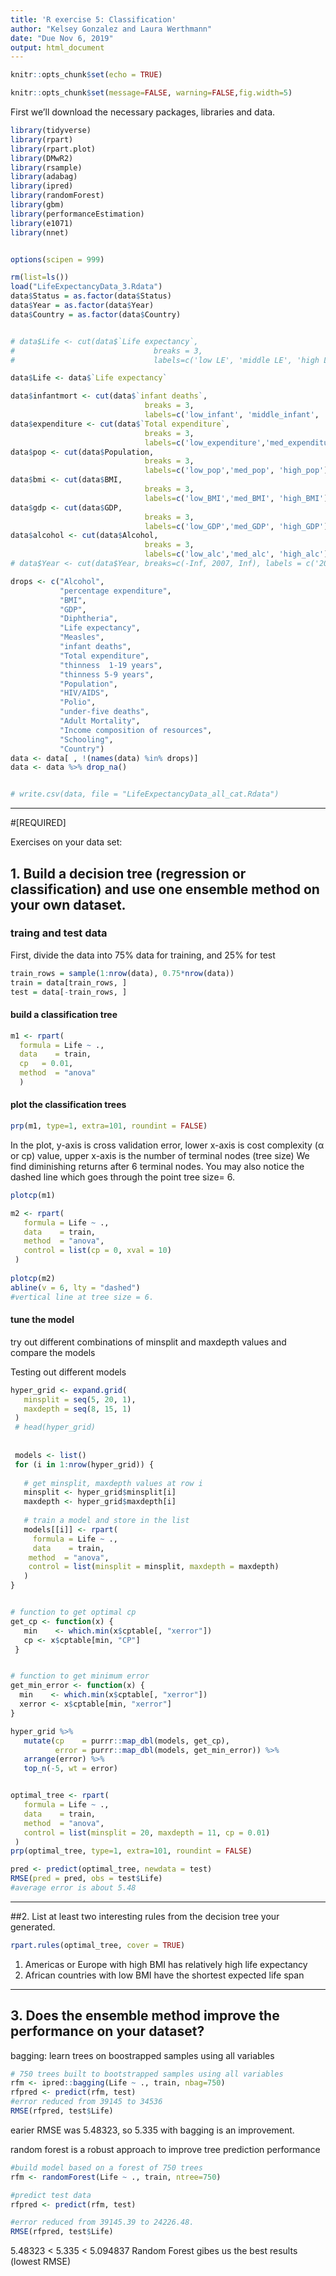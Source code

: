 ```yaml
---
title: 'R exercise 5: Classification'
author: "Kelsey Gonzalez and Laura Werthmann"
date: "Due Nov 6, 2019"
output: html_document
---
```


```r
knitr::opts_chunk$set(echo = TRUE)
```

```r
knitr::opts_chunk$set(message=FALSE, warning=FALSE,fig.width=5)
```

First we'll download the necessary packages, libraries and data.
```r
library(tidyverse)
library(rpart)
library(rpart.plot)
library(DMwR2)
library(rsample)
library(adabag)
library(ipred)
library(randomForest)
library(gbm)
library(performanceEstimation)
library(e1071)
library(nnet)


options(scipen = 999)
```


```r
rm(list=ls())
load("LifeExpectancyData_3.Rdata")
data$Status = as.factor(data$Status)
data$Year = as.factor(data$Year)
data$Country = as.factor(data$Country)


# data$Life <- cut(data$`Life expectancy`, 
#                               breaks = 3, 
#                               labels=c('low LE', 'middle LE', 'high LE'))

data$Life <- data$`Life expectancy`

data$infantmort <- cut(data$`infant deaths`, 
                              breaks = 3, 
                              labels=c('low_infant', 'middle_infant', 'high_infant'))
data$expenditure <- cut(data$`Total expenditure`, 
                              breaks = 3, 
                              labels=c('low_expenditure','med_expenditure', 'high_expenditure'))
data$pop <- cut(data$Population, 
                              breaks = 3, 
                              labels=c('low_pop','med_pop', 'high_pop'))
data$bmi <- cut(data$BMI, 
                              breaks = 3, 
                              labels=c('low_BMI','med_BMI', 'high_BMI'))  
data$gdp <- cut(data$GDP, 
                              breaks = 3, 
                              labels=c('low_GDP','med_GDP', 'high_GDP'))  
data$alcohol <- cut(data$Alcohol, 
                              breaks = 3, 
                              labels=c('low_alc','med_alc', 'high_alc'))  
# data$Year <- cut(data$Year, breaks=c(-Inf, 2007, Inf), labels = c('2000-2007', '2007-2015'))  

drops <- c("Alcohol",
           "percentage expenditure",
           "BMI",
           "GDP",
           "Diphtheria",
           "Life expectancy",
           "Measles",
           "infant deaths",
           "Total expenditure", 
           "thinness  1-19 years",  
           "thinness 5-9 years", 
           "Population", 
           "HIV/AIDS", 
           "Polio",
           "under-five deaths",
           "Adult Mortality",
           "Income composition of resources",
           "Schooling",
           "Country")
data <- data[ , !(names(data) %in% drops)]
data <- data %>% drop_na()


# write.csv(data, file = "LifeExpectancyData_all_cat.Rdata")
```
____
#[REQUIRED] 

Exercises on your data set:  

## 1.	Build a decision tree (regression or classification) and use one ensemble method on your own dataset.

### traing and test data
First, divide the data into 75% data for training, and 25% for test
```r
train_rows = sample(1:nrow(data), 0.75*nrow(data))
train = data[train_rows, ]
test = data[-train_rows, ]
```

#### build a classification tree

```r
m1 <- rpart(
  formula = Life ~ .,
  data    = train,
  cp   = 0.01,
  method  = "anova"
  )
```

#### plot the classification trees
```r

prp(m1, type=1, extra=101, roundint = FALSE)
```


In the plot, y-axis is cross validation error, lower x-axis is cost complexity (α or cp) value, upper x-axis is the number of terminal nodes (tree size) 
We find diminishing returns after 6 terminal nodes.
You may also notice the dashed line which goes through the point tree size= 6.
```r
plotcp(m1)

```


```r
m2 <- rpart(
   formula = Life ~ .,
   data    = train,
   method  = "anova", 
   control = list(cp = 0, xval = 10)
 )
 
plotcp(m2)
abline(v = 6, lty = "dashed") 
#vertical line at tree size = 6.

```

#### tune the model
try out different combinations of minsplit and maxdepth values and compare the models

Testing out different models
```r
hyper_grid <- expand.grid(
   minsplit = seq(5, 20, 1),
   maxdepth = seq(8, 15, 1)
 )
 # head(hyper_grid)
 
 
 models <- list()
 for (i in 1:nrow(hyper_grid)) {
   
   # get minsplit, maxdepth values at row i
   minsplit <- hyper_grid$minsplit[i]
   maxdepth <- hyper_grid$maxdepth[i]
   
   # train a model and store in the list
   models[[i]] <- rpart(
     formula = Life ~ .,
     data    = train,
    method  = "anova",
    control = list(minsplit = minsplit, maxdepth = maxdepth)
   )
}


# function to get optimal cp
get_cp <- function(x) {
   min    <- which.min(x$cptable[, "xerror"])
   cp <- x$cptable[min, "CP"] 
 }


# function to get minimum error
get_min_error <- function(x) {
  min    <- which.min(x$cptable[, "xerror"])
  xerror <- x$cptable[min, "xerror"] 
}

hyper_grid %>%
   mutate(cp    = purrr::map_dbl(models, get_cp),
          error = purrr::map_dbl(models, get_min_error)) %>%
   arrange(error) %>%
   top_n(-5, wt = error)



```


```r
optimal_tree <- rpart(
   formula = Life ~ .,
   data    = train,
   method  = "anova",
   control = list(minsplit = 20, maxdepth = 11, cp = 0.01)
 )
prp(optimal_tree, type=1, extra=101, roundint = FALSE)
```

```r
pred <- predict(optimal_tree, newdata = test)
RMSE(pred = pred, obs = test$Life)
#average error is about 5.48
```
____


##2. List at least two interesting rules from the decision tree your generated. 
```r
rpart.rules(optimal_tree, cover = TRUE)
```

1. Americas or Europe with high BMI has relatively high life expectancy  
2. African countries with low BMI have the shortest expected life span   
  


____
## 3. Does the ensemble method improve the performance on your dataset?
bagging: learn trees on boostrapped samples using all variables
```r
# 750 trees built to bootstrapped samples using all variables
rfm <- ipred::bagging(Life ~ ., train, nbag=750)
rfpred <- predict(rfm, test)
#error reduced from 39145 to 34536
RMSE(rfpred, test$Life)

```
earier RMSE was 5.48323, so 5.335 with bagging is an improvement. 


random forest is a robust approach to improve tree prediction performance
```r

#build model based on a forest of 750 trees
rfm <- randomForest(Life ~ ., train, ntree=750)

#predict test data 
rfpred <- predict(rfm, test)

#error reduced from 39145.39 to 24226.48.
RMSE(rfpred, test$Life)

```

5.48323 < 5.335 < 5.094837
Random Forest gibes us the best results (lowest RMSE)  

